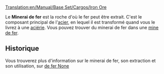 [[Translation:en/Manual/Base Set/Cargos/Iron Ore]]

{{fr/Manual/Base Set/Cargos/Cargaison|nom=Minerai de fer
|image=en/Manual/Base Set/Cargos/IronOre.png
|produit=[[fr/Manual/Base Set/Industries/Mine de fer|Mine de fer]]
|accepte=[[fr/Manual/Base Set/Industries/Aciérie|Aciérie]]
}}

Le '''Minerai de fer''' est la roche d'où le fer peut être extrait. C'est le composant principal de l'[[fr/Manual/Base Set/Cargos/Acier|acier]], en lequel il est transformé quand vous le livrez à une [[fr/Manual/Base Set/Industries/Aciérie|aciérie]]. Vous pouvez trouver du minerai de fer dans une [[fr/Manual/Base Set/Industries/Mine de fer|mine de fer]].

==Historique==
Vous trouverez plus d'information sur le minerai de fer, son extraction et son utilisation, sur [https://www.wikipedia.org/wiki/fr:Minerai de fer None]